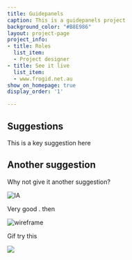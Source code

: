 ```yaml
---
title: Guidepanels
caption: This is a guidepanels project
background_color: "#B8E986"
layout: project-page
project_info:
- title: Roles
  list_item:
  - Project designer
- title: See it live
  list_item:
  - www.frogid.net.au
show_on_homepage: true
display_order: '1'

---
```

## Suggestions

This is a key suggestion here

## Another suggestion

Why not give it another suggestion?

![IA](/static/whale_ia.png "Information Architecture")

Very good . then

![wireframe](/static/whale_wire.png "Wireframe")

Gif try this

![](/static/whale_proto.gif)
